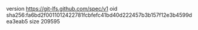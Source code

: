 version https://git-lfs.github.com/spec/v1
oid sha256:fa6bd2f0011012422781fcbfefc41bd40d222457b3b157f12e3b4599dea3eab5
size 209595
